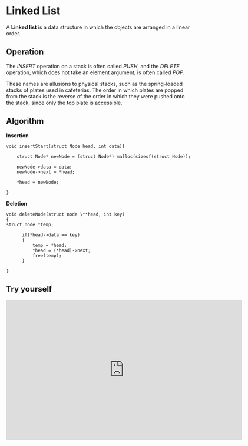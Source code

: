 # Linked List

A **Linked list** is a data structure in which the objects are arranged in a linear order.

## Operation

The _INSERT_ operation on a stack is often called _PUSH_, and the _DELETE_ operation, which does not take an element argument, is often called _POP_.

These names are allusions to physical stacks, such as the spring-loaded stacks of plates used in cafeterias. The order in which plates are popped from the stack is the reverse of the order in which they were pushed onto the stack, since only the top plate is accessible.

## Algorithm

**Insertion**

```mdx
void insertStart(struct Node head, int data){

    struct Node* newNode = (struct Node*) malloc(sizeof(struct Node));

    newNode->data = data;
    newNode->next = *head;

    *head = newNode;

}
```

**Deletion**

```mdx
void deleteNode(struct node \**head, int key)
{
struct node *temp;

      if(*head->data == key)
      {
          temp = *head;
          *head = (*head)->next;
          free(temp);
      }

}
```

## Try yourself

<Bleed>
  <iframe
    frameborder="0"
    src="https://itch.io/embed-upload/6905814?color=333333"
    allowfullscreen=""
    width="640"
    height="380"
  >
    <a href="https://chandra-mauli-sharma.itch.io/linked-list">
      Play Linked List on itch.io
    </a>
  </iframe>
</Bleed>
